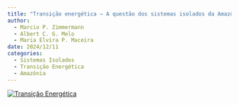 ```yaml
---
title: "Transição energética – A questão dos sistemas isolados da Amazônia"
author:
  - Marcio P. Zimmermann
  - Albert C. G. Melo
  - Maria Elvira P. Maceira
date: 2024/12/11
categories: 
  - Sistemas Isolados
  - Transição Energética
  - Amazônia
---
```


[![Transição Energética](images/artigo6.png)](https://www.flipbookpdf.net/web/site/0ec7a5a13584dde779710a1dffa11f53b124a5c8FBP29593163.pdf.html#page/92)
